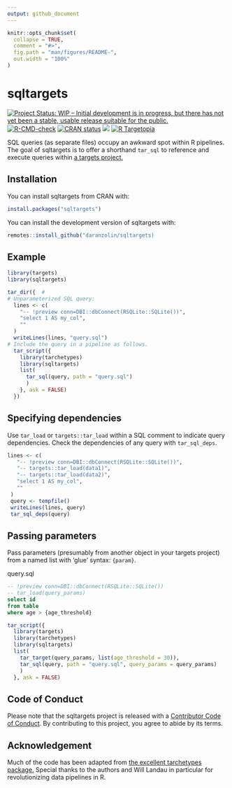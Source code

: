 ```yaml
---
output: github_document
---
```


<!-- README.md is generated from README.Rmd. Please edit that file -->

```r
knitr::opts_chunk$set(
  collapse = TRUE,
  comment = "#>",
  fig.path = "man/figures/README-",
  out.width = "100%"
)
```

# sqltargets

<!-- badges: start -->
[![Project Status: WIP – Initial development is in progress, but there has not yet been a stable, usable release suitable for the public.](https://www.repostatus.org/badges/latest/wip.svg)](https://www.repostatus.org/#wip)
[![R-CMD-check](https://github.com/daranzolin/sqltargets/actions/workflows/R-CMD-check.yaml/badge.svg)](https://github.com/daranzolin/sqltargets/actions/workflows/R-CMD-check.yaml)
[![CRAN status](https://www.r-pkg.org/badges/version/sqltargets)](https://CRAN.R-project.org/package=sqltargets)
[![](https://cranlogs.r-pkg.org/badges/sqltargets)](https://cran.r-project.org/package=sqltargets)
[![R Targetopia](https://img.shields.io/badge/R_Targetopia-member-blue?style=flat&labelColor=gray)](https://wlandau.github.io/targetopia/)

<!-- badges: end -->

SQL queries (as separate files) occupy an awkward spot within R pipelines. The goal of sqltargets is to offer a shorthand `tar_sql` to reference and execute queries within [a targets project.](https://github.com/ropensci/targets)  

## Installation

You can install sqltargets from CRAN with:

```r
install.packages("sqltargets")
```

You can install the development version of sqltargets with:

``` r
remotes::install_github("daranzolin/sqltargets)
```

## Example

```r
library(targets)
library(sqltargets)

tar_dir({  # 
# Unparameterized SQL query:
  lines <- c(
    "-- !preview conn=DBI::dbConnect(RSQLite::SQLite())",
    "select 1 AS my_col",
    ""
  )
  writeLines(lines, "query.sql")
# Include the query in a pipeline as follows.
  tar_script({
    library(tarchetypes)
    library(sqltargets)
    list(
      tar_sql(query, path = "query.sql")
      )
    }, ask = FALSE)
  })
```

## Specifying dependencies

Use `tar_load` or `targets::tar_load` within a SQL comment to indicate query 
dependencies. Check the dependencies of any query with `tar_sql_deps`.

```r
lines <- c(
   "-- !preview conn=DBI::dbConnect(RSQLite::SQLite())",
   "-- targets::tar_load(data1)",
   "-- targets::tar_load(data2)",
   "select 1 AS my_col",
   ""
 )
 query <- tempfile()
 writeLines(lines, query)
 tar_sql_deps(query)
```

## Passing parameters

Pass parameters (presumably from another object in your targets project) from a named list with 
'glue' syntax: `{param}`.

query.sql

```sql
-- !preview conn=DBI::dbConnect(RSQLite::SQLite())
-- tar_load(query_params)
select id
from table
where age > {age_threshold}
```

```r
tar_script({
  library(targets)
  library(tarchetypes)
  library(sqltargets)
  list(
    tar_target(query_params, list(age_threshold = 30)),
    tar_sql(query, path = "query.sql", query_params = query_params)
    )
  }, ask = FALSE)
```

## Code of Conduct

Please note that the sqltargets project is released with a [Contributor Code of Conduct](https://contributor-covenant.org/version/2/1/CODE_OF_CONDUCT.html). By contributing to this project, you agree to abide by its terms.

## Acknowledgement

Much of the code has been adapted from [the excellent tarchetypes package.](https://github.com/ropensci/tarchetypes) Special 
thanks to the authors and Will Landau in particular for revolutionizing data pipelines in R.
